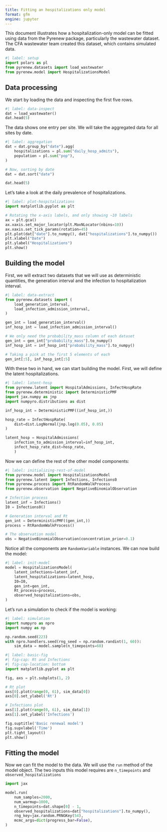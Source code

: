 ```yaml
---
title: Fitting an hospitalizations only model
format: gfm
engine: jupyter
---
```


This document illustrates how a hospitalization-only model can be fitted using data from the Pyrenew package, particularly the wastewater dataset. The CFA wastewater team created this dataset, which contains simulated data.

```python
#| label: setup
import polars as pl
from pyrenew.datasets import load_wastewater
from pyrenew.model import HospitalizationsModel
```

## Data processing

We start by loading the data and inspecting the first five rows.

```python
#| label: data-inspect
dat = load_wastewater()
dat.head(5)
```

The data shows one entry per site. We will take the aggregated data for all sites by date.

```python
#| label: aggregation
dat = dat.group_by("date").agg(
    hospitalizations = pl.sum("daily_hosp_admits"),
    population = pl.sum("pop"),
)

# Now, sorting by date
dat = dat.sort("date")

dat.head(5)
```

Let's take a look at the daily prevalence of hospitalizations.

```python
#| label: plot-hospitalizations
import matplotlib.pyplot as plt

# Rotating the x-axis labels, and only showing ~10 labels
ax = plt.gca()
ax.xaxis.set_major_locator(plt.MaxNLocator(nbins=10))
ax.xaxis.set_tick_params(rotation=45)
plt.plot(dat["date"].to_numpy(), dat["hospitalizations"].to_numpy())
plt.xlabel("Date")
plt.ylabel("Hospitalizations")
plt.show()
```

## Building the model

First, we will extract two datasets that we will use as deterministic quantities, the generation interval and the infection to hospitalization interval.

```python
#| label: data-extract
from pyrenew.datasets import (
    load_generation_interval,
    load_infection_admission_interval,
)

gen_int = load_generation_interval()
inf_hosp_int = load_infection_admission_interval()

# We only need the probability_mass column of each dataset
gen_int = gen_int["probability_mass"].to_numpy()
inf_hosp_int = inf_hosp_int["probability_mass"].to_numpy()

# Taking a pick at the first 5 elements of each
gen_int[:5], inf_hosp_int[:5]
```

With these two in hand, we can start building the model. First, we will define the latent hospitalizations.

```python
#| label: latent-hosp
from pyrenew.latent import HospitalAdmissions, InfectHospRate
from pyrenew.deterministic import DeterministicPMF
import jax.numpy as jnp
import numpyro.distributions as dist

inf_hosp_int = DeterministicPMF((inf_hosp_int,))

hosp_rate = InfectHospRate(
    dist=dist.LogNormal(jnp.log(0.05), 0.05)
)

latent_hosp = HospitalAdmissions(
    infection_to_admission_interval=inf_hosp_int,
    infect_hosp_rate_dist=hosp_rate,
    )
```

Now we can define the rest of the other model components:

```python
#| label: initializing-rest-of-model
from pyrenew.model import HospitalizationsModel
from pyrenew.latent import Infections, Infections0
from pyrenew.process import RtRandomWalkProcess
from pyrenew.observation import NegativeBinomialObservation

# Infection process
latent_inf = Infections()
I0 = Infections0()

# Generation interval and Rt
gen_int = DeterministicPMF((gen_int,))
process = RtRandomWalkProcess()

# The observation model
obs = NegativeBinomialObservation(concentration_prior=0.1)
```

Notice all the components are `RandomVariable` instances. We can now build the model:

```python
#| label: init-model
model = HospitalizationsModel(
    latent_infections=latent_inf,
    latent_hospitalizations=latent_hosp,
    I0=I0,
    gen_int=gen_int,
    Rt_process=process,
    observed_hospitalizations=obs,
)
```

Let's run a simulation to check if the model is working:

```python
#| label: simulation
import numpyro as npro
import numpy as np

np.random.seed(223)
with npro.handlers.seed(rng_seed = np.random.randint(1, 60)):
    sim_data = model.sample(n_timepoints=60)
```

```python
#| label: basic-fig
#| fig-cap: Rt and Infections
#| fig-cap-location: bottom
import matplotlib.pyplot as plt

fig, axs = plt.subplots(1, 2)

# Rt plot
axs[0].plot(range(0, 61), sim_data[0])
axs[0].set_ylabel('Rt')

# Infections plot
axs[1].plot(range(0, 61), sim_data[1])
axs[1].set_ylabel('Infections')

fig.suptitle('Basic renewal model')
fig.supxlabel('Time')
plt.tight_layout()
plt.show()
```

## Fitting the model

Now we can fit the model to the data. We will use the `run` method of the model object. The two inputs this model requires are `n_timepoints` and `observed_hospitalizations`


```python
import jax

model.run(
    num_samples=2000,
    num_warmup=1000,
    n_timepoints=dat.shape[0] - 1,
    observed_hospitalizations=dat["hospitalizations"].to_numpy(),
    rng_key=jax.random.PRNGKey(54),
    mcmc_args=dict(progress_bar=False),
)
```
